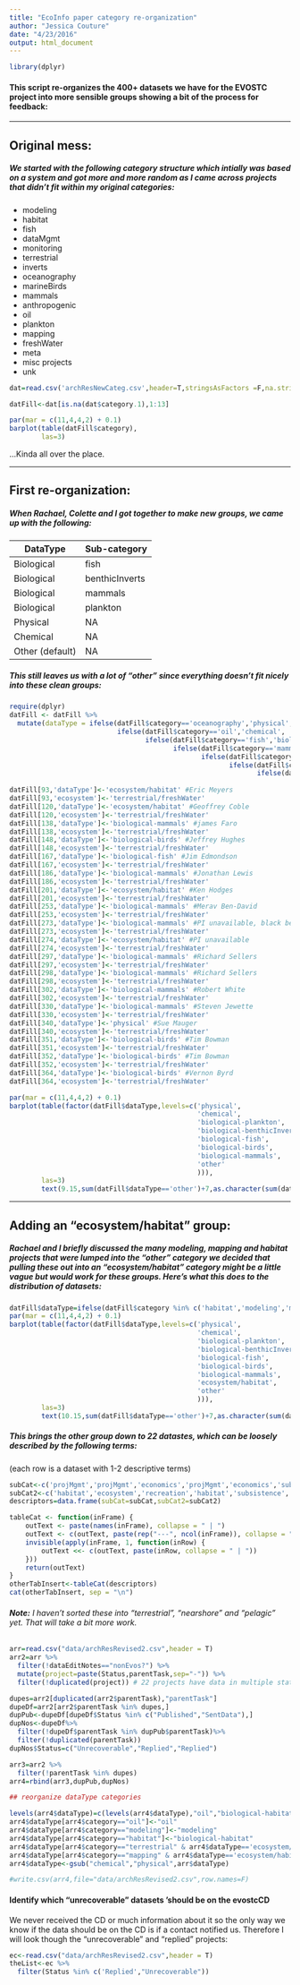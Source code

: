 ```yaml
---
title: "EcoInfo paper category re-organization"
author: "Jessica Couture"
date: "4/23/2016"
output: html_document
---
```

```r
library(dplyr)
```

#### This script re-organizes the 400+ datasets we have for the EVOSTC project into more sensible groups showing a bit of the process for feedback:

***

## **Original mess:**

##### We started with the following category structure which intially was based on a system and got more and more random as I came across projects that didn't fit within my original categories:

* modeling
* habitat
* fish
* dataMgmt
* monitoring
* terrestrial
* inverts
* oceanography
* marineBirds
* mammals
* anthropogenic
* oil
* plankton
* mapping
* freshWater
* meta
* misc projects
* unk

```r
dat=read.csv('archResNewCateg.csv',header=T,stringsAsFactors =F,na.strings=c('',' '))

datFill<-dat[is.na(dat$category.1),1:13]

par(mar = c(11,4,4,2) + 0.1)
barplot(table(datFill$category),
        las=3)
```

...Kinda all over the place.

***

## **First re-organization:**

##### When Rachael, Colette and I got together to make new groups, we came up with the following:

| DataType        | Sub-category  |
| --------------- | ------------- |
| Biological      | fish          |
| Biological      | benthicInverts|
| Biological      | mammals       |
| Biological      | plankton      |
| Physical        | NA            |
| Chemical        | NA            |
| Other (default) | NA            |

##### This still leaves us with a lot of "other" since everything doesn't fit nicely into these clean groups:

```r
require(dplyr)
datFill <- datFill %>%
  mutate(dataType = ifelse(datFill$category=='oceanography','physical',
                           ifelse(datFill$category=='oil','chemical',
                                  ifelse(datFill$category=='fish','biological-fish',
                                         ifelse(datFill$category=='mammals','biological-mammals',
                                                ifelse(datFill$category=='marineBirds','biological-birds',
                                                       ifelse(datFill$category=='inverts','biological-benthicInverts',
                                                              ifelse(datFill$category=='plankton','biological-plankton','other'))))))))
         
datFill[93,'dataType']<-'ecosystem/habitat' #Eric Meyers
datFill[93,'ecosystem']<-'terrestrial/freshWater'
datFill[120,'dataType']<-'ecosystem/habitat' #Geoffrey Coble
datFill[120,'ecosystem']<-'terrestrial/freshWater'
datFill[138,'dataType']<-'biological-mammals' #james Faro
datFill[138,'ecosystem']<-'terrestrial/freshWater'
datFill[148,'dataType']<-'biological-birds' #Jeffrey Hughes
datFill[148,'ecosystem']<-'terrestrial/freshWater'
datFill[167,'dataType']<-'biological-fish' #Jim Edmondson
datFill[167,'ecosystem']<-'terrestrial/freshWater'
datFill[186,'dataType']<-'biological-mammals' #Jonathan Lewis
datFill[186,'ecosystem']<-'terrestrial/freshWater'
datFill[201,'dataType']<-'ecosystem/habitat' #Ken Hodges
datFill[201,'ecosystem']<-'terrestrial/freshWater'
datFill[253,'dataType']<-'biological-mammals' #Merav Ben-David
datFill[253,'ecosystem']<-'terrestrial/freshWater' 
datFill[273,'dataType']<-'biological-mammals' #PI unavailable, black bear study
datFill[273,'ecosystem']<-'terrestrial/freshWater' 
datFill[274,'dataType']<-'ecosystem/habitat' #PI unavailable
datFill[274,'ecosystem']<-'terrestrial/freshWater'
datFill[297,'dataType']<-'biological-mammals' #Richard Sellers
datFill[297,'ecosystem']<-'terrestrial/freshWater' 
datFill[298,'dataType']<-'biological-mammals' #Richard Sellers
datFill[298,'ecosystem']<-'terrestrial/freshWater'
datFill[302,'dataType']<-'biological-mammals' #Robert White
datFill[302,'ecosystem']<-'terrestrial/freshWater' 
datFill[330,'dataType']<-'biological-mammals' #Steven Jewette
datFill[330,'ecosystem']<-'terrestrial/freshWater' 
datFill[340,'dataType']<-'physical' #Sue Mauger
datFill[340,'ecosystem']<-'terrestrial/freshWater' 
datFill[351,'dataType']<-'biological-birds' #Tim Bowman
datFill[351,'ecosystem']<-'terrestrial/freshWater' 
datFill[352,'dataType']<-'biological-birds' #Tim Bowman
datFill[352,'ecosystem']<-'terrestrial/freshWater' 
datFill[364,'dataType']<-'biological-birds' #Vernon Byrd
datFill[364,'ecosystem']<-'terrestrial/freshWater'
```


```r
par(mar = c(11,4,4,2) + 0.1)
barplot(table(factor(datFill$dataType,levels=c('physical',
                                               'chemical',
                                               'biological-plankton',
                                               'biological-benthicInverts',
                                               'biological-fish',
                                               'biological-birds',
                                               'biological-mammals',
                                               'other'
                                               ))),
        las=3)
        text(9.15,sum(datFill$dataType=='other')+7,as.character(sum(datFill$dataType=='other')))
```

***

## **Adding an "ecosystem/habitat" group:**

##### Rachael and I briefly discussed the many modeling, mapping and habitat projects that were lumped into the "other" category we decided that pulling these out into an "ecosystem/habitat" category might be a little vague but would work for these groups. Here's what this does to the distribution of datasets:

```r
datFill$dataType=ifelse(datFill$category %in% c('habitat','modeling','mapping'), 'ecosystem/habitat',datFill$dataType)
par(mar = c(11,4,4,2) + 0.1)
barplot(table(factor(datFill$dataType,levels=c('physical',
                                               'chemical',
                                               'biological-plankton',
                                               'biological-benthicInverts',
                                               'biological-fish',
                                               'biological-birds',
                                               'biological-mammals',
                                               'ecosystem/habitat',
                                               'other'
                                               ))),
        las=3)
        text(10.15,sum(datFill$dataType=='other')+7,as.character(sum(datFill$dataType=='other')))
```

##### This brings the other group down to 22 datastes, which can be loosely described by the following terms:
(each row is a dataset with 1-2 descriptive terms)

```r
        
subCat<-c('projMgmt','projMgmt','economics','projMgmt','economics','subsistence','communityMgmt','social','environmentalImpacts','samplingImpacts','projMgmt','meeting','economics','economics','economics','economics','economics','economics','subsistence','dataMgmt','dataMgmt','communityMgmt')
subCat2<-c('habitat','ecosystem','recreation','habitat','subsistence', 'film','waste','subsistence','infrastructure','metaAnalysis',NA,'10yrSymposium','resarchPrograms','subsistence','fisheries','resources','resources','fisheries','resources',NA,NA,'waste')
descriptors=data.frame(subCat=subCat,subCat2=subCat2)

tableCat <- function(inFrame) {
    outText <- paste(names(inFrame), collapse = " | ")
    outText <- c(outText, paste(rep("---", ncol(inFrame)), collapse = " | "))
    invisible(apply(inFrame, 1, function(inRow) {
        outText <<- c(outText, paste(inRow, collapse = " | "))
    }))
    return(outText)
}
otherTabInsert<-tableCat(descriptors)
cat(otherTabInsert, sep = "\n")
```

###### **Note:** I haven't sorted these into "terrestrial", "nearshore" and "pelagic" yet. That will take a bit more work.


```r
arr=read.csv("data/archResRevised2.csv",header = T)
arr2=arr %>%
  filter(!dataEditNotes=="nonEvos?") %>%
  mutate(project=paste(Status,parentTask,sep="-")) %>%
  filter(!duplicated(project)) # 22 projects have data in multiple status'

dupes=arr2[duplicated(arr2$parentTask),"parentTask"]
dupeDf=arr2[arr2$parentTask %in% dupes,]
dupPub<-dupeDf[dupeDf$Status %in% c("Published","SentData"),]
dupNos<-dupeDf%>%
  filter(!dupeDf$parentTask %in% dupPub$parentTask)%>%
  filter(!duplicated(parentTask))
dupNos$Status=c("Unrecoverable","Replied","Replied")

arr3=arr2 %>%
  filter(!parentTask %in% dupes)
arr4=rbind(arr3,dupPub,dupNos)

## reorganize dataType categories

levels(arr4$dataType)=c(levels(arr4$dataType),"oil","biological-habitat","modeling")
arr4$dataType[arr4$category=="oil"]<-"oil"
arr4$dataType[arr4$category=="modeling"]<-"modeling"
arr4$dataType[arr4$category=="habitat"]<-"biological-habitat"
arr4$dataType[arr4$category=="terrestrial" & arr4$dataType=='ecosystem/habitat']<-"biological-habitat"
arr4$dataType[arr4$category=="mapping" & arr4$dataType=='ecosystem/habitat']<-"biological-habitat"
arr4$dataType<-gsub("chemical","physical",arr$dataType)

#write.csv(arr4,file="data/archResRevised2.csv",row.names=F)

```

#### Identify which "unrecoverable" datasets 'should be on the evostcCD
We never received the CD or much information about it so the only way we know if the data should be on the CD is if a contact notified us. Therefore I will look though the "unrecoverable" and "replied" projects:

``` r
ec<-read.csv("data/archResRevised2.csv",header = T)
theList<-ec %>%
  filter(Status %in% c('Replied',"Unrecoverable"))
```